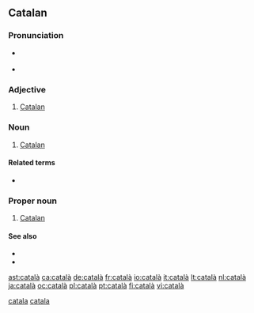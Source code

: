 ==Catalan==
{{wikipedia|lang=ca}}
===Pronunciation===
* {{a|Eastern Catalan}} {{IPA|/kətəˈɫa/|lang=ca}}
* {{a|Western Catalan}} {{IPA|/kataˈɫa/|lang=ca}}

===Adjective===
{{ca-adj|stem=catalan|sort=catala}}

# [[Catalan]]  {{gloss|pertaining to Catalonia, the Catalan people, or the Catalan language}}

===Noun===
{{ca-noun|f=catalana|pl=catalans|fpl=catalanes|sort=catala}}

# [[Catalan]] {{gloss|a person from Catalonia or an ethnic Catalan}}

====Related terms====
* {{l|ca|Catalunya|gloss=Catalonia}}

===Proper noun===
{{ca-proper noun|m|sort=catala}}

# [[Catalan]] {{gloss|the language spoken by the Catalans}}

====See also====
* {{l|ca|balear|gloss=Balearic}}
* {{l|ca|valencià|gloss=Valencian}}

[[Category:ca:Demonyms|catala]]
[[Category:ca:Languages|catala]]

[[ast:català]]
[[ca:català]]
[[de:català]]
[[fr:català]]
[[io:català]]
[[it:català]]
[[lt:català]]
[[nl:català]]
[[ja:català]]
[[oc:català]]
[[pl:català]]
[[pt:català]]
[[fi:català]]
[[vi:català]]